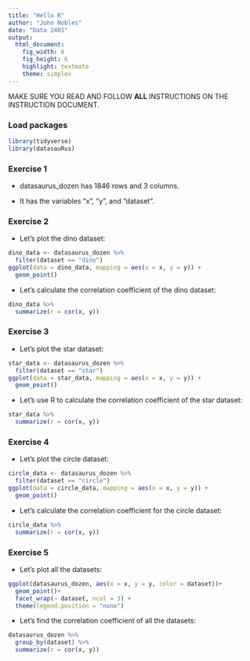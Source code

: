 ```yaml
---
title: "Hello R"
author: "John Nobles"
date: "Data 2401"
output: 
  html_document: 
    fig_width: 6
    fig_height: 6
    highlight: textmate
    theme: simplex
---
```


MAKE SURE YOU READ AND FOLLOW **ALL** INSTRUCTIONS ON THE INSTRUCTION DOCUMENT.

### Load packages

```r
library(tidyverse) 
library(datasauRus)
```

### Exercise 1

-   datasaurus_dozen has 1846 rows and 3 columns.

-   It has the variables "x", "y", and "dataset".

### Exercise 2

-   Let's plot the dino dataset:

```r
dino_data <- datasaurus_dozen %>%
  filter(dataset == "dino")
ggplot(data = dino_data, mapping = aes(x = x, y = y)) +
  geom_point()
```

-   Let's calculate the correlation coefficient of the dino dataset:

```r
dino_data %>%
  summarize(r = cor(x, y))
```

### Exercise 3

-   Let's plot the star dataset:

```r
star_data <- datasaurus_dozen %>%
  filter(dataset == "star")
ggplot(data = star_data, mapping = aes(x = x, y = y)) +
  geom_point()
```

-   Let's use R to calculate the correlation coefficient of the star dataset:

```r
star_data %>%
  summarize(r = cor(x, y))
```

### Exercise 4

-   Let's plot the circle dataset:

```r
circle_data <- datasaurus_dozen %>%
  filter(dataset == "circle")
ggplot(data = circle_data, mapping = aes(x = x, y = y)) +
  geom_point()
```

-   Let's calculate the correlation coefficient for the circle dataset:

```r
circle_data %>%
  summarize(r = cor(x, y))
```

### Exercise 5

-   Let's plot all the datasets:

```r
ggplot(datasaurus_dozen, aes(x = x, y = y, color = dataset))+
  geom_point()+
  facet_wrap(~ dataset, ncol = 3) +
  theme(legend.position = "none")
```

-   Let's find the correlation coefficient of all the datasets:

```r
datasaurus_dozen %>%
  group_by(dataset) %>%
  summarize(r = cor(x, y)) 
```
